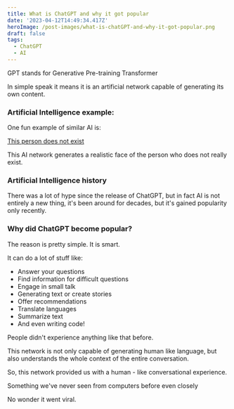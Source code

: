 ```yaml
---
title: What is ChatGPT and why it got popular
date: '2023-04-12T14:49:34.417Z'
heroImage: /post-images/what-is-chatGPT-and-why-it-got-popular.png
draft: false
tags:
  - ChatGPT
  - AI
---
```


GPT stands for Generative Pre-training Transformer

In simple speak it means it is an artificial network capable of generating its own content.

### Artificial Intelligence example:

One fun example of similar AI is:

[This person does not exist](https://this-person-does-not-exist.com/en)

This AI network generates a realistic face of the person who does not really exist.

### Artificial Intelligence history

There was a lot of hype since the release of ChatGPT, but in fact AI is not entirely a new thing, it's been around for decades, but it's gained popularity only recently.

### Why did ChatGPT become popular?

The reason is pretty simple. It is smart.

It can do a lot of stuff like:

* Answer your questions
* Find information for difficult questions
* Engage in small talk
* Generating text or create stories
* Offer recommendations
* Translate languages
* Summarize text
* And even writing code!

People didn't experience anything like that before.

This network is not only capable of generating human like language, but also understands the whole context of the entire conversation.

So, this network provided us with a human - like conversational experience.

Something we've never seen from computers before even closely

No wonder it went viral.
